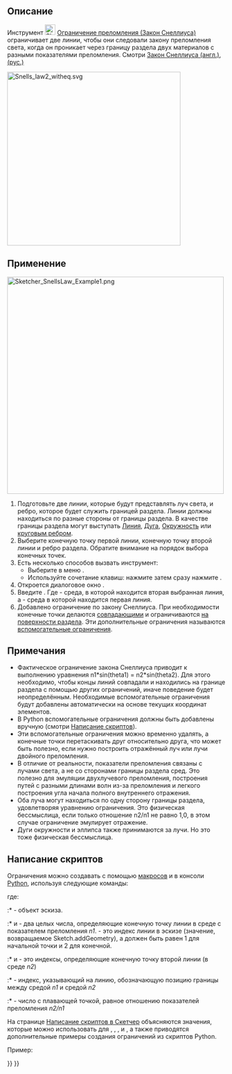 <languages/>

{{Docnav/ru
|[[Sketcher_ConstrainBlock/ru|Ограничение перемещения]]
|[[Sketcher_ToggleDrivingConstraint/ru|Переключить ограничения в построительные/основные]]
|[[Sketcher_Workbench/ru|Скетчер]]
|IconL=Sketcher_ConstrainBlock.svg
|IconR=Sketcher_ToggleDrivingConstraint.svg
|IconC=Workbench_Sketcher.svg
}}

{{GuiCommand/ru
|Name=Sketcher ConstrainSnellsLaw
|Name/ru=Скетчер Ограничение преломления (Закон Снеллиуса)
|MenuLocation=Эскиз → Ограничения эскиза → Ограничение преломления (Закон Снеллиуса)
|Workbenches=[[Sketcher_Workbench/ru|Скетчер]]
|Shortcut={{KEY|K}} {{KEY|W}}
|Version=0.15
}}

<span id="Description"></span>
== Описание == 

Инструмент [[Image:Sketcher_ConstrainSnellsLaw.svg|24px]] [[Sketcher_ConstrainSnellsLaw/ru|Ограничение преломления (Закон Снеллиуса)]] ограничивает две линии, чтобы они следовали закону преломления света, когда он проникает через границу раздела двух материалов с разными показателями преломления. Смотри [http://en.wikipedia.org/wiki/Snell%27s_law Закон Снеллиуса (англ.)], [https://ru.wikipedia.org/wiki/Закон_Снеллиуса (рус.)]

[[Image:Snells_law2_witheq.svg|x400px]]
{{Caption|Закон Снеллиуса}}

<span id="Usage"></span>
== Применение == 

[[Image:Sketcher_SnellsLaw_Example1.png|500px]]
{{Caption|Последовательность щелчков обозначена жёлтыми стрелками с цифрами, n1 и n2 показывают, где находятся показатели преломления}}

# Подготовьте две линии, которые будут представлять луч света, и ребро, которое будет служить границей раздела. Линии должны находиться по разные стороны от границы раздела. В качестве границы раздела могут выступать [[Sketcher_CreateLine/ru|Линия]], [[Sketcher_CreateArc/ru|Дуга]], [[Sketcher_CreateCircle/ru|Окружность]] или [[Sketcher_CompCreateConic/ru|круговым ребром]].
# Выберите конечную точку первой линии, конечную точку второй линии и ребро раздела. Обратите внимание на порядок выбора конечных точек.
# Есть несколько способов вызвать инструмент:
#* Выберите в меню {{MenuCommand|Эскиз → Ограничения эскиза → [[Image:Sketcher_ConstrainSnellsLaw.svg|16px]] Ограничение преломления (Закон Снеллиуса)}}.
#* Используйте сочетание клавиш: нажмите {{KEY|K}} затем сразу нажмите {{KEY|W}}.
# Откроется диалоговое окно {{MenuCommand|Отношение показателей преломления}}.
# Введите {{MenuCommand|Отношение n2/n1}}. Где {{MenuCommand|n2}} - среда, в которой находится вторая выбранная линия, а {{MenuCommand|n1}} - среда в которой находится первая линия.
# Добавлено ограничение по закону Снеллиуса. При необходимости конечные точки делаются [[Sketcher_ConstrainCoincident/ru|совпадающими]] и ограничиваются [[Sketcher_ConstrainPointOnObject/ru| на поверхности раздела]]. Эти дополнительные ограничения называются [[Sketcher_helper_constraint/ru| вспомогательные ограничения]].

<span id="Notes"></span>
== Примечания ==

* Фактическое ограничение закона Снеллиуса приводит к выполнению уравнения n1*sin(theta1) = n2*sin(theta2). Для этого необходимо, чтобы концы линий совпадали и находились на границе раздела с помощью других ограничений, иначе поведение будет неопределённым. Необходимые вспомогательные ограничения будут добавлены автоматически на основе текущих координат элементов.
* В Python вспомогательные ограничения должны быть добавлены вручную (смотри [[#Scripting|Написание скриптов]]).
* Эти вспомогательные ограничения можно временно удалять, а конечные точки перетаскивать друг относительно друга, что может быть полезно, если нужно построить отражённый луч или лучи двойного преломления.
* В отличие от реальности, показатели преломления связаны с лучами света, а не со сторонами границы раздела сред. Это полезно для эмуляции двухлучевого преломления, построения путей с разными длинами волн из-за преломления и легкого построения угла начала полного внутреннего отражения. 
* Оба луча могут находиться по одну сторону границы раздела, удовлетворяя уравнению ограничения. Это физическая бессмыслица, если только отношение n2/n1 не равно 1,0, в этом случае ограничение эмулирует отражение.
* Дуги окружности и эллипса также принимаются за лучи. Но это тоже физическая бессмыслица.

<span id="Scripting"></span>
== Написание скриптов ==

Ограничения можно создавать с помощью [[Macros/ru|макросов]] и в консоли [[Python/ru|Python]], используя следующие команды:

{{Code|code=
Sketch.addConstraint(Sketcher.Constraint('SnellsLaw',line1,pointpos1,line2,pointpos2,interface,n2byn1))
}}

где:
:* {{incode|Sketch}} - объект эскиза.
:* {{incode|line1}} и {{incode|pointpos1}} - два целых числа, определяющие конечную точку линии в среде с показателем преломления ''n1''. {{incode|line1}} - это индекс линии в эскизе (значение, возвращаемое Sketch.addGeometry), а {{incode|pointpos1}} должен быть равен 1 для начальной точки и 2 для конечной.
:* {{incode|line2}} и {{incode|pointpos2}} - это индексы, определяющие конечную точку второй линии (в среде ''n2'')
:* {{incode|interface}} - индекс, указывающий на линию, обозначающую позицию границы между средой ''n1'' и средой ''n2''
:* {{incode|n2byn1}} - число с плавающей точкой, равное отношению показателей преломления ''n2/n1''

На странице [[Sketcher_scripting/ru|Написание скриптов в Скетчер]] объясняются значения, которые можно использовать для {{incode|line1}}, {{incode|pointpos1}}, {{incode|line2}}, {{incode|pointpos2}} и {{incode|interface}}, а также приводятся дополнительные примеры создания ограничений из скриптов Python.

Пример:

{{Code|code=
import Sketcher
import Part
import FreeCAD

StartPoint = 1
EndPoint = 2

f = App.activeDocument().addObject("Sketcher::SketchObject","Sketch")

# add geometry to the sketch
icir = f.addGeometry(Part.Circle(App.Vector(-547.612366,227.479736,0),App.Vector(0,0,1),68.161979))
iline1 = f.addGeometry(Part.LineSegment(App.Vector(-667.331726,244.127090,0),App.Vector(-604.284241,269.275238,0)))
iline2 = f.addGeometry(Part.LineSegment(App.Vector(-604.284241,269.275238,0),App.Vector(-490.940491,256.878265,0)))
# add constraints
# helper constraints:
f.addConstraint(Sketcher.Constraint('Coincident',iline1,EndPoint,iline2,StartPoint)) 
f.addConstraint(Sketcher.Constraint('PointOnObject',iline1,EndPoint,icir)) 
# the Snell's law:
f.addConstraint(Sketcher.Constraint('SnellsLaw',iline1,EndPoint,iline2,StartPoint,icir,1.47))

App.ActiveDocument.recompute() 
}}


{{Docnav/ru
|[[Sketcher_ConstrainBlock/ru|Ограничение перемещения]]
|[[Sketcher_ToggleDrivingConstraint/ru|Переключить ограничения в построительные/основные]]
|[[Sketcher_Workbench/ru|Скетчер]]
|IconL=Sketcher_ConstrainBlock.svg
|IconR=Sketcher_ToggleDrivingConstraint.svg
|IconC=Workbench_Sketcher.svg
}}

{{Sketcher_Tools_navi{{#translation:}}}}
{{Userdocnavi{{#translation:}}}}